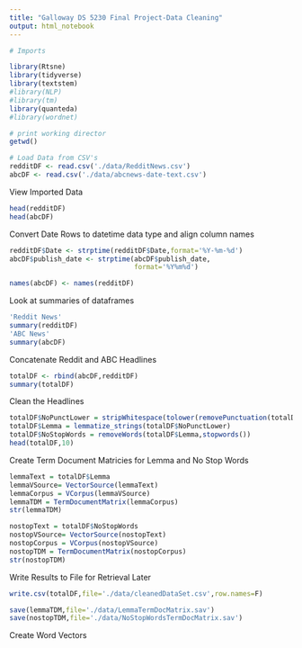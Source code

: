 ---
title: "Galloway DS 5230 Final Project-Data Cleaning"
output: html_notebook
---

```{r}
# Imports

library(Rtsne)
library(tidyverse)
library(textstem)
#library(NLP)
#library(tm)
library(quanteda)
#library(wordnet)

# print working director
getwd()
```
```{r}
# Load Data from CSV's
redditDF <- read.csv('./data/RedditNews.csv')
abcDF <- read.csv('./data/abcnews-date-text.csv')
```
View Imported Data
```{r}
head(redditDF)
head(abcDF)
```
Convert Date Rows to datetime data type and align column names
```{r}
redditDF$Date <- strptime(redditDF$Date,format='%Y-%m-%d')
abcDF$publish_date <- strptime(abcDF$publish_date,
                               format='%Y%m%d')

names(abcDF) <- names(redditDF)
```
Look at summaries of dataframes
```{r}
'Reddit News'
summary(redditDF)
'ABC News'
summary(abcDF)
```
Concatenate Reddit and ABC Headlines
```{r}
totalDF <- rbind(abcDF,redditDF)
summary(totalDF)
```
Clean the Headlines
```{r}
totalDF$NoPunctLower = stripWhitespace(tolower(removePunctuation(totalDF$News)))
totalDF$Lemma = lemmatize_strings(totalDF$NoPunctLower)
totalDF$NoStopWords = removeWords(totalDF$Lemma,stopwords())
head(totalDF,10)
```
Create Term Document Matricies for Lemma and No Stop Words
```{r}
lemmaText = totalDF$Lemma
lemmaVSource= VectorSource(lemmaText)
lemmaCorpus = VCorpus(lemmaVSource)
lemmaTDM = TermDocumentMatrix(lemmaCorpus)
str(lemmaTDM)
```
```{r}
nostopText = totalDF$NoStopWords
nostopVSource= VectorSource(nostopText)
nostopCorpus = VCorpus(nostopVSource)
nostopTDM = TermDocumentMatrix(nostopCorpus)
str(nostopTDM)
```

Write Results to File for Retrieval Later
```{r}
write.csv(totalDF,file='./data/cleanedDataSet.csv',row.names=F)
```
```{r}
save(lemmaTDM,file='./data/LemmaTermDocMatrix.sav')
save(nostopTDM,file='./data/NoStopWordsTermDocMatrix.sav')
```
Create Word Vectors
```{r}


```


